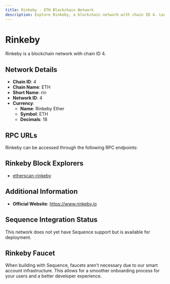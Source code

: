 ```yaml
--- 
title: Rinkeby - ETH Blockchain Network
description: Explore Rinkeby, a blockchain network with chain ID 4. Learn about its native currency, Rinkeby Ether, and how to interact with the network.
---
```


# Rinkeby

Rinkeby is a blockchain network with chain ID 4.

## Network Details

- **Chain ID**: 4
- **Chain Name**: ETH
- **Short Name**: rin
- **Network ID**: 4
- **Currency**: 
  - **Name**: Rinkeby Ether
  - **Symbol**: ETH
  - **Decimals**: 18

## RPC URLs

Rinkeby can be accessed through the following RPC endpoints:



## Rinkeby Block Explorers

- [etherscan-rinkeby](https://rinkeby.etherscan.io)

## Additional Information

- **Official Website**: https://www.rinkeby.io

## Sequence Integration Status

This network does not yet have Sequence support but is available for deployment.

## Rinkeby Faucet

When building with Sequence, faucets aren't necessary due to our smart account infrastructure. This allows for a smoother onboarding process for your users and a better developer experience.
